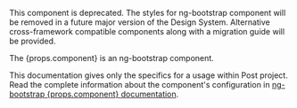 <div className="alert alert-warning mb-big">
  <p>This component is deprecated. The styles for ng-bootstrap component will be removed in a future major version of the Design System. Alternative cross-framework compatible components along with a migration guide will be provided.</p>
</div>
<div className="alert alert-info mb-bigger-big">
  <p className="alert-heading">The {props.component} is an ng-bootstrap component.</p>
  <p>This documentation gives only the specifics for a usage within Post project.<br/>
    Read the complete information about the component's configuration in <a href={`https://ng-bootstrap.github.io/#/components/${props.component}`} rel="nofollow noopener noreferrer">ng-bootstrap {props.component} documentation</a>.</p>
</div>
